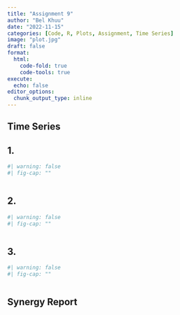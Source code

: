 ---
title: "Assignment 9"
author: "Bel Khuu"
date: "2022-11-15"
categories: [Code, R, Plots, Assignment, Time Series]
image: "plot.jpg"
draft: false
format:
  html:
    code-fold: true
    code-tools: true
execute:
  echo: false
editor_options: 
  chunk_output_type: inline
---

## Time Series

## 1.

```{r Graph1}
#| warning: false
#| fig-cap: ""

```

``` yaml
```

## 2.

```{r Graph2}
#| warning: false
#| fig-cap: ""

```

``` yaml
```

## 3.

```{r}
#| warning: false
#| fig-cap: ""

```

``` yaml
```

## Synergy Report
